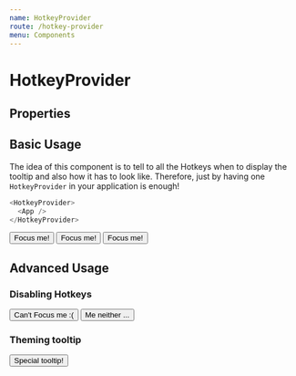 ```yaml
---
name: HotkeyProvider
route: /hotkey-provider
menu: Components
---
```



# HotkeyProvider

## Properties

<Props of={HotkeyProvider} />

## Basic Usage

The idea of this component is to tell to all the Hotkeys when to display the tooltip and also how it has to look like. Therefore, just by having one `HotkeyProvider` in your application is enough!

```javascript
<HotkeyProvider>
  <App />
</HotkeyProvider>
```

<Playground>
  <HotkeyProvider>
    <Hotkey onPress="focus" combination="a">
      <button>Focus me!</button>
    </Hotkey>
    <Hotkey onPress="focus" combination="b">
      <button>Focus me!</button>
    </Hotkey>
    <Hotkey onPress="focus" combination="c">
      <button>Focus me!</button>
    </Hotkey>
  </HotkeyProvider>
</Playground>

## Advanced Usage

### Disabling Hotkeys

<Playground>
  <HotkeyProvider tooltipCombination="shift+d" disabled>
    <Hotkey onPress="focus" combination="q">
      <button>Can't Focus me :(</button>
    </Hotkey>
    <Hotkey onPress="focus" combination="w">
      <button>Me neither ...</button>
    </Hotkey>
  </HotkeyProvider>
</Playground>

### Theming tooltip

<Playground>
  <HotkeyProvider tooltipCombination="shift+s">
    <Hotkey
      onPress="focus"
      combination="s"
      tooltipOptions={{
        theme: 'light',
        size: 'big',
        arrow: true,
      }}
    >
      <button>Special tooltip!</button>
    </Hotkey>
  </HotkeyProvider>
</Playground>

<NextSection url="/hotkey" name="Hotkey" />
